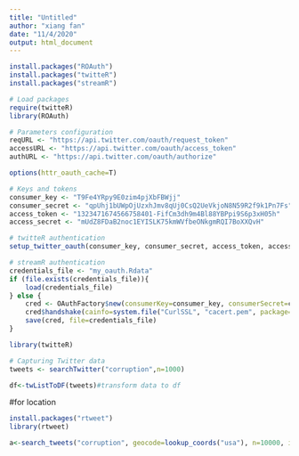 ---
title: "Untitled"
author: "xiang fan"
date: "11/4/2020"
output: html_document
---

```{r}
install.packages("ROAuth")
install.packages("twitteR")
install.packages("streamR")
```

```{r}
# Load packages
require(twitteR)
library(ROAuth)

# Parameters configuration
reqURL <- "https://api.twitter.com/oauth/request_token"
accessURL <- "https://api.twitter.com/oauth/access_token"
authURL <- "https://api.twitter.com/oauth/authorize"

options(httr_oauth_cache=T)

# Keys and tokens
consumer_key <- "T9Fe4YRpy9E0zim4pjXbFBWjj"   
consumer_secret <- "qpUhj1bUWpOjUzxhJmv8qUj0CsQ2UeVkjoN8N59R2f9k1Pn7Fs"
access_token <- "1323471674566758401-FifCm3dh9m4Bl88YBPpi9S6p3xH05h"
access_secret <- "mUdZ8FDaB2noc1EYISLK75kmWVfbeONkgmRQI7BoXXQvH"

# twitteR authentication
setup_twitter_oauth(consumer_key, consumer_secret, access_token, access_secret)

# streamR authentication
credentials_file <- "my_oauth.Rdata"
if (file.exists(credentials_file)){
    load(credentials_file)
} else {
    cred <- OAuthFactory$new(consumerKey=consumer_key, consumerSecret=consumer_secret, requestURL=reqURL, accessURL=accessURL, authURL=authURL)
    cred$handshake(cainfo=system.file("CurlSSL", "cacert.pem", package="RCurl"))
    save(cred, file=credentials_file)
}
```
```{r}
library(twitteR)

# Capturing Twitter data 
tweets <- searchTwitter("corruption",n=1000)
```

```{r}
df<-twListToDF(tweets)#transform data to df
```

#for location
```{r}
install.packages("rtweet")
library(rtweet)
```

```{r}
a<-search_tweets("corruption", geocode=lookup_coords("usa"), n=10000, include_rts=FALSE)
```



